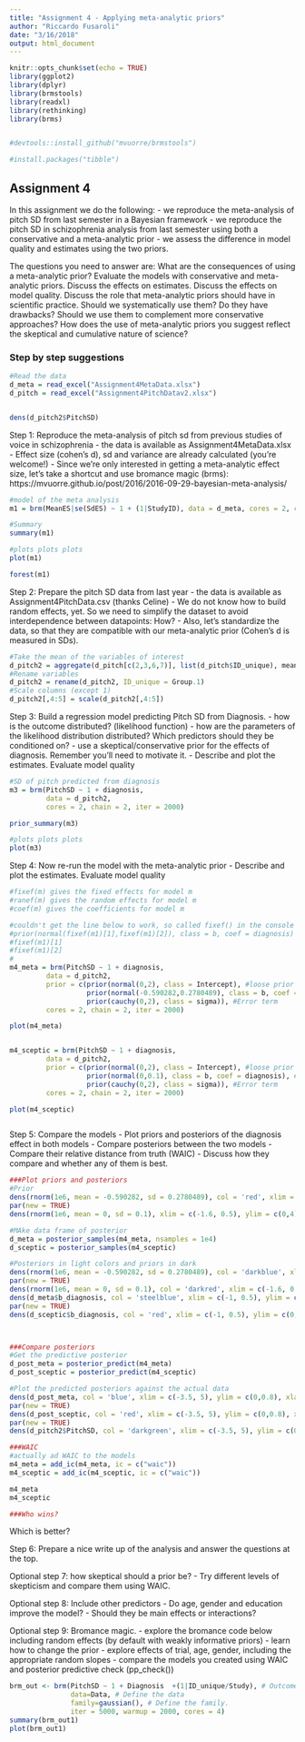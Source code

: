 ```yaml
---
title: "Assignment 4 - Applying meta-analytic priors"
author: "Riccardo Fusaroli"
date: "3/16/2018"
output: html_document
---
```


```r
knitr::opts_chunk$set(echo = TRUE)
library(ggplot2)
library(dplyr)
library(brmstools)
library(readxl)
library(rethinking)
library(brms)


#devtools::install_github("mvuorre/brmstools")

#install.packages("tibble")


```

## Assignment 4

In this assignment we do the following:
- we reproduce the meta-analysis of pitch SD from last semester in a Bayesian framework
- we reproduce the pitch SD in schizophrenia analysis from last semester using both a conservative and a meta-analytic prior
- we assess the difference in model quality and estimates using the two priors.

The questions you need to answer are: What are the consequences of using a meta-analytic prior? Evaluate the models with conservative and meta-analytic priors. Discuss the effects on estimates. Discuss the effects on model quality. Discuss the role that meta-analytic priors should have in scientific practice. Should we systematically use them? Do they have drawbacks? Should we use them to complement more conservative approaches? How does the use of meta-analytic priors you suggest reflect the skeptical and cumulative nature of science?

### Step by step suggestions

```r
#Read the data
d_meta = read_excel("Assignment4MetaData.xlsx")
d_pitch = read_excel("Assignment4PitchDatav2.xlsx")


dens(d_pitch2$PitchSD)


```


Step 1: Reproduce the meta-analysis of pitch sd from previous studies of voice in schizophrenia
- the data is available as Assignment4MetaData.xlsx
- Effect size (cohen's d), sd and variance are already calculated (you're welcome!)
- Since we're only interested in getting a meta-analytic effect size, let's take a shortcut and use bromance magic (brms): https://mvuorre.github.io/post/2016/2016-09-29-bayesian-meta-analysis/

```r
#model of the meta analysis
m1 = brm(MeanES|se(SdES) ~ 1 + (1|StudyID), data = d_meta, cores = 2, chain = 2, iter = 2000)

#Summary
summary(m1)

#plots plots plots
plot(m1)

forest(m1)

```


Step 2: Prepare the pitch SD data from last year
- the data is available as Assignment4PitchData.csv (thanks Celine)
- We do not know how to build random effects, yet. So we need to simplify the dataset to avoid interdependence between datapoints: How?
- Also, let's standardize the data, so that they are compatible with our meta-analytic prior (Cohen's d is measured in SDs).

```r
#Take the mean of the variables of interest
d_pitch2 = aggregate(d_pitch[c(2,3,6,7)], list(d_pitch$ID_unique), mean)
#Rename variables
d_pitch2 = rename(d_pitch2, ID_unique = Group.1)
#Scale columns (except 1)
d_pitch2[,4:5] = scale(d_pitch2[,4:5])


```


Step 3: Build a regression model predicting Pitch SD from Diagnosis.
- how is the outcome distributed? (likelihood function)
- how are the parameters of the likelihood distribution distributed? Which predictors should they be conditioned on?
- use a skeptical/conservative prior for the effects of diagnosis. Remember you'll need to motivate it.
- Describe and plot the estimates. Evaluate model quality

```r
#SD of pitch predicted from diagnosis
m3 = brm(PitchSD ~ 1 + diagnosis,
         data = d_pitch2,
         cores = 2, chain = 2, iter = 2000)

prior_summary(m3)

#plots plots plots
plot(m3)


```


Step 4: Now re-run the model with the meta-analytic prior
- Describe and plot the estimates. Evaluate model quality

```r
#fixef(m) gives the fixed effects for model m
#ranef(m) gives the random effects for model m
#coef(m) gives the coefficients for model m

#couldn't get the line below to work, so called fixef() in the console and just copy/pasted the numbers
#prior(normal(fixef(m1)[1],fixef(m1)[2]), class = b, coef = diagnosis)
#fixef(m1)[1]
#fixef(m1)[2]
#
m4_meta = brm(PitchSD ~ 1 + diagnosis,
         data = d_pitch2,
         prior = c(prior(normal(0,2), class = Intercept), #loose prior for intercept
                   prior(normal(-0.590282,0.2780489), class = b, coef = diagnosis), #m and SE of m
                   prior(cauchy(0,2), class = sigma)), #Error term
         cores = 2, chain = 2, iter = 2000)

plot(m4_meta)


m4_sceptic = brm(PitchSD ~ 1 + diagnosis,
         data = d_pitch2,
         prior = c(prior(normal(0,2), class = Intercept), #loose prior for intercept
                   prior(normal(0,0.1), class = b, coef = diagnosis), #sceptic prior for b_diagnosis
                   prior(cauchy(0,2), class = sigma)), #Error term
         cores = 2, chain = 2, iter = 2000)

plot(m4_sceptic)



```


Step 5: Compare the models
- Plot priors and posteriors of the diagnosis effect in both models
- Compare posteriors between the two models
- Compare their relative distance from truth (WAIC)
- Discuss how they compare and whether any of them is best.

```r
###Plot priors and posteriors
#Prior
dens(rnorm(1e6, mean = -0.590282, sd = 0.2780489), col = 'red', xlim = c(-1.6, 0.5), ylim = c(0,4), xlab = 'Beta value for diagnosis', ylab = 'Density')
par(new = TRUE)
dens(rnorm(1e6, mean = 0, sd = 0.1), xlim = c(-1.6, 0.5), ylim = c(0,4), xlab = 'Beta value for diagnosis', ylab = 'Density')

#MAke data frame of posterior
d_meta = posterior_samples(m4_meta, nsamples = 1e4)
d_sceptic = posterior_samples(m4_sceptic)

#Posteriors in light colors and priors in dark
dens(rnorm(1e6, mean = -0.590282, sd = 0.2780489), col = 'darkblue', xlim = c(-1.6, 0.5), ylim = c(0,5), xlab = 'Beta value for diagnosis', ylab = 'Density')
par(new = TRUE)
dens(rnorm(1e6, mean = 0, sd = 0.1), col = 'darkred', xlim = c(-1.6, 0.5), ylim = c(0,5), xlab = 'Beta value for diagnosis', ylab = 'Density')
dens(d_meta$b_diagnosis, col = 'steelblue', xlim = c(-1, 0.5), ylim = c(0,5), xlab = 'Beta value for diagnosis', ylab = 'Density', add = T)
par(new = TRUE)
dens(d_sceptic$b_diagnosis, col = 'red', xlim = c(-1, 0.5), ylim = c(0,5), xlab = 'Beta value for diagnosis', ylab = 'Density', add = T)



###Compare posteriors
#Get the predictive posterior
d_post_meta = posterior_predict(m4_meta)
d_post_sceptic = posterior_predict(m4_sceptic)

#Plot the predicted posteriors against the actual data
dens(d_post_meta, col = 'blue', xlim = c(-3.5, 5), ylim = c(0,0.8), xlab = 'PitchSD', ylab = 'Density')
par(new = TRUE)
dens(d_post_sceptic, col = 'red', xlim = c(-3.5, 5), ylim = c(0,0.8), xlab = 'PitchSD', ylab = 'Density')
par(new = TRUE)
dens(d_pitch2$PitchSD, col = 'darkgreen', xlim = c(-3.5, 5), ylim = c(0,0.8), xlab = 'PitchSD', ylab = 'Density')

###WAIC
#actually ad WAIC to the models
m4_meta = add_ic(m4_meta, ic = c("waic"))
m4_sceptic = add_ic(m4_sceptic, ic = c("waic"))

m4_meta
m4_sceptic

###Who wins?

```

Which is better?


Step 6: Prepare a nice write up of the analysis and answer the questions at the top.

Optional step 7: how skeptical should a prior be?
- Try different levels of skepticism and compare them using WAIC.

Optional step 8: Include other predictors
- Do age, gender and education improve the model?
- Should they be main effects or interactions?

Optional step 9: Bromance magic.
- explore the bromance code below including random effects (by default with weakly informative priors)
- learn how to change the prior
- explore effects of trial, age, gender, including the appropriate random slopes
- compare the models you created using WAIC and posterior predictive check (pp_check())


```r

brm_out <- brm(PitchSD ~ 1 + Diagnosis  +(1|ID_unique/Study), # Outcome as a function of the predictors as in lme4. 
               data=Data, # Define the data
               family=gaussian(), # Define the family. 
               iter = 5000, warmup = 2000, cores = 4)
summary(brm_out1)
plot(brm_out1)

```

